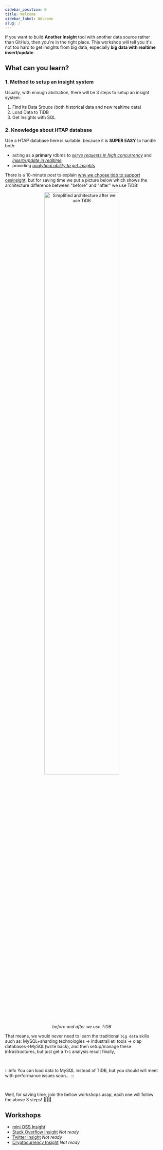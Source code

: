 ```yaml
---
sidebar_position: 0
title: Welcome
sidebar_label: Welcome
slug: /
---
```


If you want to build **Another Insight** tool with another data source rather than GitHub, then you're in the right place. This workshop will tell you it's not too hard to get insights from big data, expecially **big data with realtime insert/update**.


## What can you learn?

### 1. Method to setup an insight system

Usually, with enough abstration, there will be 3 steps to setup an insight system:

1. Find its Data Srouce (both historical data and new realtime data)
2. Load Data to TiDB
3. Get Insights with SQL

### 2. Knowledge about HTAP database

Use a HTAP database here is suitable. because it is **SUPER EASY** to handle both:
* acting as a **primary** rdbms to _<u>serve requests in high concurrency</u>_ and _<u>insert/update in realtime</u>_
* providing _<u>analytical ability to get insights</u>_

There is a 10-minute post to explain [why we choose tidb to support ossinsight](/blog/why-we-choose-tidb-to-support-ossinsight). but for saving time we put a picture below which shows the architecture difference between "before" and "after" we use TiDB:
<center>
  <img width="70%" src={require('@site/blog/why-we-choose-tidb-to-support-ossinsight/how-different-db-handle-github-data.jpg').default} alt='Simplified architecture after we use TiDB' />
</center>
<center><i>before and after we use TiDB</i></center>

That means, we would never need to learn the traditional `big data` skills such as: MySQL+sharding technologies -> industrail etl tools -> olap databases->MySQL(write back), and then setup/manage these infrastructures, but just get a `T+1` analysis result finally, 

<br />

:::info
You can load data to MySQL instead of TiDB, but you should will meet with performance issues soon...
:::

<br />

Well, for saving time, join the bellow workshops asap, each one will follow the above 3 steps!  🏃🏃🏃

## Workshops

* [mini OSS Insight](/workshop/mini-ossinsight/introduction)
* [Stack Overflow Insight](/workshop/stackoverflow-insight) _Not ready_
* [Twitter Insight](/workshop/twitter-insight) _Not ready_
* [Cryptocurrency Insight](/workshop/cryptocurrency-insight) _Not ready_
